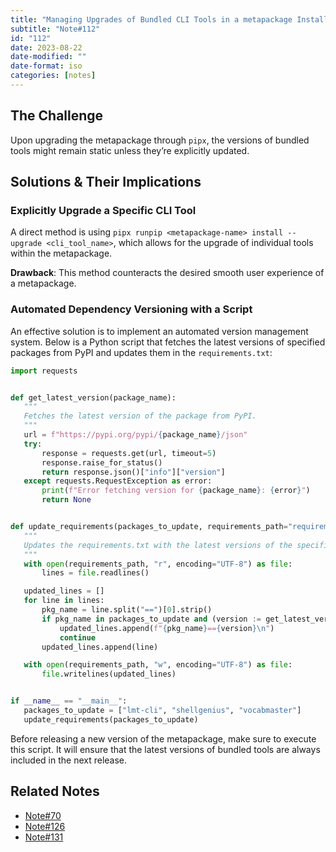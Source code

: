 ```yaml
---
title: "Managing Upgrades of Bundled CLI Tools in a metapackage Installed via `pipx`"
subtitle: "Note#112"
id: "112"
date: 2023-08-22
date-modified: ""
date-format: iso
categories: [notes]
---
```

## The Challenge

Upon upgrading the metapackage through `pipx`, the versions of bundled tools might remain static unless they're explicitly updated.

## Solutions & Their Implications

### Explicitly Upgrade a Specific CLI Tool

A direct method is using `pipx runpip <metapackage-name> install --upgrade <cli_tool_name>`, which allows for the upgrade of individual tools within the metapackage.

**Drawback**: This method counteracts the desired smooth user experience of a metapackage.

### Automated Dependency Versioning with a Script

An effective solution is to implement an automated version management system. Below is a Python script that fetches the latest versions of specified packages from PyPI and updates them in the `requirements.txt`:

```python
import requests


def get_latest_version(package_name):
   """
   Fetches the latest version of the package from PyPI.
   """
   url = f"https://pypi.org/pypi/{package_name}/json"
   try:
       response = requests.get(url, timeout=5)
       response.raise_for_status()
       return response.json()["info"]["version"]
   except requests.RequestException as error:
       print(f"Error fetching version for {package_name}: {error}")
       return None


def update_requirements(packages_to_update, requirements_path="requirements.txt"):
   """
   Updates the requirements.txt with the latest versions of the specified packages.
   """
   with open(requirements_path, "r", encoding="UTF-8") as file:
       lines = file.readlines()

   updated_lines = []
   for line in lines:
       pkg_name = line.split("==")[0].strip()
       if pkg_name in packages_to_update and (version := get_latest_version(pkg_name)):
           updated_lines.append(f"{pkg_name}=={version}\n")
           continue
       updated_lines.append(line)

   with open(requirements_path, "w", encoding="UTF-8") as file:
       file.writelines(updated_lines)


if __name__ == "__main__":
   packages_to_update = ["lmt-cli", "shellgenius", "vocabmaster"]
   update_requirements(packages_to_update)
```

Before releasing a new version of the metapackage, make sure to execute this script. It will ensure that the latest versions of bundled tools are always included in the next release.

## Related Notes

* [Note#70](/notes/70)
* [Note#126](/notes/126)
* [Note#131](/notes/131)
